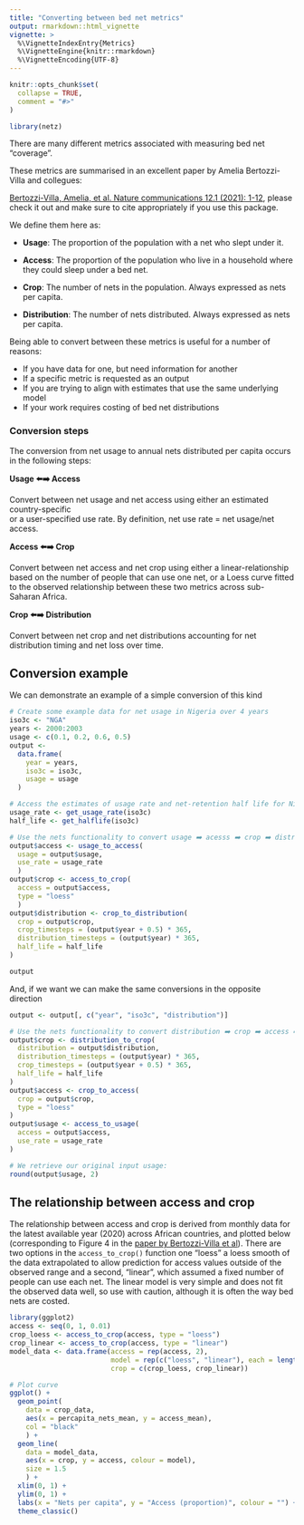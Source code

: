 ```yaml
---
title: "Converting between bed net metrics"
output: rmarkdown::html_vignette
vignette: >
  %\VignetteIndexEntry{Metrics}
  %\VignetteEngine{knitr::rmarkdown}
  %\VignetteEncoding{UTF-8}
---
```


```r
knitr::opts_chunk$set(
  collapse = TRUE,
  comment = "#>"
)
```

```r
library(netz)
```

There are many different metrics associated with measuring bed net "coverage".

These metrics are summarised in an excellent paper by Amelia Bertozzi-Villa and collegues:

[Bertozzi-Villa, Amelia, et al. Nature communications 12.1 (2021): 1-12](https://www.nature.com/articles/s41467-021-23707-7), please check it out
and make sure to cite appropriately if you use this package.

We define them here as:

* **Usage**: The proportion of the population with a net who slept under it.

* **Access**: The proportion of the population who live in a household where they could sleep under a bed net.

* **Crop**: The number of nets in the population. Always expressed as nets per capita.

* **Distribution**: The number of nets distributed. Always expressed as nets per capita.

Being able to convert between these metrics is useful for a number of reasons:

* If you have data for one, but need information for another
* If a specific metric is requested as an output
* If you are trying to align with estimates that use the same underlying model
* If your work requires costing of bed net distributions

### Conversion steps

The conversion from net usage to annual nets distributed per capita occurs in the following steps:

**Usage ⬅️➡️ Access**

Convert between net usage and net access using either an estimated country-specific  
or a user-specified use rate. By definition, net use rate = net usage/net access.

**Access ⬅️➡️ Crop**

Convert between net access and net crop using either a linear-relationship based
on the number of people that can use one net, or a Loess curve fitted to the observed relationship between these two metrics across sub-Saharan Africa.

**Crop ⬅️➡️ Distribution**

Convert between net crop and net distributions accounting for net distribution 
timing and net loss over time.

## Conversion example

We can demonstrate an example of a simple conversion of this kind

```r
# Create some example data for net usage in Nigeria over 4 years
iso3c <- "NGA"
years <- 2000:2003
usage <- c(0.1, 0.2, 0.6, 0.5)
output <- 
  data.frame(
    year = years,
    iso3c = iso3c,
    usage = usage
  )

# Access the estimates of usage rate and net-retention half life for Nigeria
usage_rate <- get_usage_rate(iso3c)
half_life <- get_halflife(iso3c)

# Use the nets functionality to convert usage ➡️ acesss ➡️ crop ➡️ distribution
output$access <- usage_to_access(
  usage = output$usage, 
  use_rate = usage_rate
  )
output$crop <- access_to_crop(
  access = output$access,
  type = "loess"
  )
output$distribution <- crop_to_distribution(
  crop = output$crop,
  crop_timesteps = (output$year + 0.5) * 365,
  distribution_timesteps = (output$year) * 365,
  half_life = half_life
)

output

```

And, if we want we can make the same conversions in the opposite direction

```r
output <- output[, c("year", "iso3c", "distribution")]

# Use the nets functionality to convert distribution ➡️ crop ➡️ access ➡️ usage
output$crop <- distribution_to_crop(
  distribution = output$distribution,
  distribution_timesteps = (output$year) * 365,
  crop_timesteps = (output$year + 0.5) * 365,
  half_life = half_life
)
output$access <- crop_to_access(
  crop = output$crop,
  type = "loess"
)
output$usage <- access_to_usage(
  access = output$access,
  use_rate = usage_rate
)

# We retrieve our original input usage:
round(output$usage, 2)
```


## The relationship between access and crop

The relationship between access and crop is derived from monthly data for the latest available year (2020) across African countries, and plotted below (corresponding to Figure 4 in the [paper by Bertozzi-Villa  et al](https://www.nature.com/articles/s41467-021-23707-7)). There are two options in the `access_to_crop()` function
one "loess" a loess smooth of the data extrapolated to allow prediction for access values outside of the observed range and a second, "linear", which assumed a fixed
number of people can use each net. The linear model is very simple and does not fit the observed data well, so use with caution, although it is often the way bed nets
are costed.

```r
library(ggplot2)
access <- seq(0, 1, 0.01)
crop_loess <- access_to_crop(access, type = "loess")
crop_linear <- access_to_crop(access, type = "linear")
model_data <- data.frame(access = rep(access, 2),
                         model = rep(c("loess", "linear"), each = length(crop_loess)),
                         crop = c(crop_loess, crop_linear))

# Plot curve
ggplot() +
  geom_point(
    data = crop_data,
    aes(x = percapita_nets_mean, y = access_mean),
    col = "black"
    ) +
  geom_line(
    data = model_data,
    aes(x = crop, y = access, colour = model),
    size = 1.5
    ) +
  xlim(0, 1) +
  ylim(0, 1) +
  labs(x = "Nets per capita", y = "Access (proportion)", colour = "") +
  theme_classic()
```